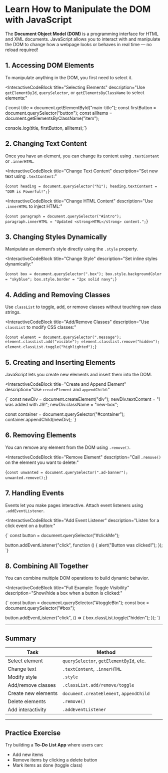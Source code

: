 # Learn How to Manipulate the DOM with JavaScript

The **Document Object Model (DOM)** is a programming interface for HTML and XML documents. JavaScript allows you to interact with and manipulate the DOM to change how a webpage looks or behaves in real time — no reload required!

## 1. Accessing DOM Elements

To manipulate anything in the DOM, you first need to select it.

<InteractiveCodeBlock
  title="Selecting Elements"
  description="Use `getElementById`, `querySelector`, or `getElementsByClassName` to select elements:"
>
  {`const title = document.getElementById("main-title");
  const firstButton = document.querySelector("button");
  const allItems = document.getElementsByClassName("item");

  console.log(title, firstButton, allItems);`}
</InteractiveCodeBlock>

## 2. Changing Text Content

Once you have an element, you can change its content using `.textContent` or `.innerHTML`.

<InteractiveCodeBlock
  title="Change Text Content"
  description="Set new text using `.textContent`:"
>
{`const heading = document.querySelector("h1");
  heading.textContent = "DOM is Powerful!";`}
</InteractiveCodeBlock>

<InteractiveCodeBlock
  title="Change HTML Content"
  description="Use `.innerHTML` to inject HTML:"
>
{`
  const paragraph = document.querySelector("#intro");
  paragraph.innerHTML = "Updated <strong>HTML</strong> content.";
`}
</InteractiveCodeBlock>

## 3. Changing Styles Dynamically

Manipulate an element’s style directly using the `.style` property.

<InteractiveCodeBlock
  title="Change Style"
  description="Set inline styles dynamically:"
>
{`
  const box = document.querySelector(".box");
  box.style.backgroundColor = "skyblue";
  box.style.border = "2px solid navy";
`}
</InteractiveCodeBlock>

## 4. Adding and Removing Classes

Use `classList` to toggle, add, or remove classes without touching raw class strings.

<InteractiveCodeBlock
  title="Add/Remove Classes"
  description="Use `classList` to modify CSS classes:"
>
{`
  const element = document.querySelector(".message");
  element.classList.add("visible");
  element.classList.remove("hidden");
  element.classList.toggle("highlighted");
`}
</InteractiveCodeBlock>

## 5. Creating and Inserting Elements

JavaScript lets you create new elements and insert them into the DOM.

<InteractiveCodeBlock
  title="Create and Append Element"
  description="Use `createElement` and `appendChild`:"
>
{`
  const newDiv = document.createElement("div");
  newDiv.textContent = "I was added with JS!";
  newDiv.className = "new-box";

  const container = document.querySelector("#container");
  container.appendChild(newDiv);
`}
</InteractiveCodeBlock>

## 6. Removing Elements

You can remove any element from the DOM using `.remove()`.

<InteractiveCodeBlock
  title="Remove Element"
  description="Call `.remove()` on the element you want to delete:"
>
{`
  const unwanted = document.querySelector(".ad-banner");
  unwanted.remove();
`}
</InteractiveCodeBlock>

## 7. Handling Events

Events let you make pages interactive. Attach event listeners using `.addEventListener`.

<InteractiveCodeBlock
  title="Add Event Listener"
  description="Listen for a click event on a button:"
>
{`
  const button = document.querySelector("#clickMe");

  button.addEventListener("click", function () {
    alert("Button was clicked!");
  });
`}
</InteractiveCodeBlock>

## 8. Combining All Together

You can combine multiple DOM operations to build dynamic behavior.

<InteractiveCodeBlock
  title="Full Example: Toggle Visibility"
  description="Show/hide a box when a button is clicked:"
>
{`
  const button = document.querySelector("#toggleBtn");
  const box = document.querySelector("#box");

  button.addEventListener("click", () => {
    box.classList.toggle("hidden");
  });
`}
</InteractiveCodeBlock>

---

## Summary

| Task | Method |
|------|--------|
| Select element | `querySelector`, `getElementById`, etc. |
| Change text | `.textContent`, `.innerHTML` |
| Modify style | `.style` |
| Add/remove classes | `.classList.add/remove/toggle` |
| Create new elements | `document.createElement`, `appendChild` |
| Delete elements | `.remove()` |
| Add interactivity | `.addEventListener` |

---

## Practice Exercise

Try building a **To-Do List App** where users can:

- Add new items
- Remove items by clicking a delete button
- Mark items as done (toggle class)
